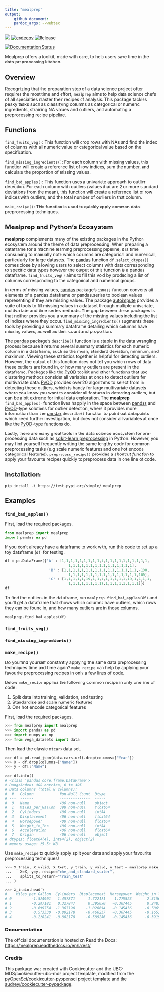 ```yaml
---
title: "mealprep"
output:
    github_document:
    pandoc_args: --webtex
---
```



![](https://github.com/mglu123/mealprep/workflows/build/badge.svg) [![codecov](https://codecov.io/gh/mglu123/foocat/branch/master/graph/badge.svg)](https://codecov.io/gh/mglu123/mealprep) ![Release](https://github.com/mglu123/mealprep/workflows/Release/badge.svg)

[![Documentation Status](https://readthedocs.org/projects/mealprep/badge/?version=latest)](https://mealprep.readthedocs.io/en/latest/?badge=latest)

Mealprep offers a toolkit, made with care, to help users save time in the data preprocessing kitchen.

## Overview

Recognizing that the preparation step of a data science project often requires the most time and effort, `mealprep` aims to help data science chefs of all specialties master their recipes of analysis. This package tackles pesky tasks such as classifying columns as categorical or numeric ingredients, straining NA values and outliers, and automating a preprocessing recipe pipeline.

## Functions
`find_fruits_veg()`: This function will drop rows with NAs and find the index of columns with all
    numeric value or categorical value based on the specification.
    
`find_missing_ingredients()`: For each column with missing values, this function will create a reference list of row indices, sum the number, and calculate the proportion of missing values.
    
`find_bad_apples()`: This function uses a univariate approach to outlier detection. For each column with outliers (values that are 2 or more standard deviations from the mean), this function will create a reference list of row indices with outliers, and the total number of outliers in that column.

`make_recipe()`: This function is used to quickly apply common data preprocessing techniques.

## Mealprep and Python's Ecosystem

**mealprep** complements many of the existing packages in the Python ecosystem around the theme of data preprocessing. When preparing a dataframe for a machine learning preprocessing pipeline, it is time consuming to manually note which columns are categorical and numerical, particularly for large datasets. The [pandas](https://pypi.org/project/pandas/) function `df.select_dtypes()` comes close by allowing users to select columns with data corresponding to specific data types however the output of this function is a pandas dataframe. `find_fruits_veg()` aims to fill this void by producing a list of columns corresponding to the categorical and numerical groups.  

In terms of missing values, [pandas](https://pypi.org/project/pandas/) package’s `isna()` function converts all elements of a pandas.dataframe or pandas.series to boolean values representing if they are missing values. The package [autoimpute](https://autoimpute.readthedocs.io/en/latest/) provides a suite of tools to fill missing values in a dataset through multiple univariate, multivariate and time series methods. The gap between these packages is that neither provides you a summary of the missing values including the list of indices where they occur. `find_missing_ingredients()` augments these tools by providing a summary dataframe detailing which columns have missing values, as well as their count and proportion.

The [pandas](https://pypi.org/project/pandas/) package’s `describe()` function is a staple in the data wrangling process because it returns several summary statistics for each numeric column in a dataframe, such as the mean, standard deviation, minimum, and maximum. Viewing these statistics together is helpful for detecting outliers. However, the output of this function does not tell you which rows of data these outliers are found in, or how many outliers are present in the dataframe. Packages like the [PyOD](https://pyod.readthedocs.io/en/latest/) toolkit and other functions that use clustering methods consider all variables at once to detect outliers for multivariate data. [PyOD](https://pyod.readthedocs.io/en/latest/) provides over 20 algorithms to select from in detecting these outliers, which is handy for large multivariate datasets where you know you want to consider all features in detecting outliers, but can be a bit extreme for initial data exploration. The **mealprep** `find_bad_apples()` function lives happily in the space between [pandas](https://pypi.org/project/pandas/) and [PyOD](https://pyod.readthedocs.io/en/latest/)-type solutions for outlier detection, where it provides more information than the [pandas](https://pypi.org/project/pandas/) `describe()` function to point out datapoints which need further investigation, but does not consider all variables at once like the [PyOD](https://pyod.readthedocs.io/en/latest/)-type functions do.

Lastly, there are many great tools in the data science ecosystem for pre-processing data such as [scikit-learn preprocessing](https://scikit-learn.org/stable/modules/preprocessing.html) in Python. However, you may find yourself frequently writing the same lengthy code for common preprocessing tasks (e.g scale numeric features and one hot encode categorical features). `preprocess_recipe()` provides a _shortcut function_ to apply your favourite recipes quickly to preprocess data in one line of code.


## Installation:

```
pip install -i https://test.pypi.org/simple/ mealprep
```

## Examples

### `find_bad_apples()`

First, load the required packages.

```python
from mealprep import mealprep
import pandas as pd
```

If you don't already have a dataframe to work with, run this code to set up a toy dataframe (`df`) for testing.
```python
df = pd.DataFrame({'A' : [1,1,1,1,1,1,1,1,1,1,1,1,1,1,1,1,1,1,1,1,
                             1,1,1,1,1,1,1,1,1,1,1,1,1,1,1],
                    'B' : [1,1,1,1,1,1,1,1,1,1,1,1,1,1,1,1,1,-100,
                             1,1,1,1,1,1,1,1,1,1,1,1,1,1,1,1,100],
                    'C' : [1,1,1,1,1,19,1,1,1,1,1,1,1,1,19,1,1,1,1,
                             1,1,1,1,1,1,1,19,1,1,1,1,1,1,1,1]})
df
```

To find the outliers in the dataframe, run `mealprep.find_bad_apples(df)` and you'll get a dataframe that shows which columns have outliers, which rows they can be found in, and how many outliers are in those columns.

```python
mealprep.find_bad_apples(df)
```


### `find_fruits_veg()`

### `find_missing_ingredients()`

### `make_recipe()`

Do you find yourself constantly applying the same data preprocessing techniques time and time again? `make_recipe` can help by applying your favourite preprocessing recipes in only a few lines of code.

Below `make_recipe` applies the following common recipe in only one line of code:

1. Split data into training, validation, and testing
2. Standardise and scale numeric features
3. One hot encode categorical features

First, load the required packages.

```python
>>> from mealprep import mealprep
>>> import pandas as pd
>>> import numpy as np
>>> from vega_datasets import data
```

Then load the classic `mtcars` data set.

```python
>>> df = pd.read_json(data.cars.url).drop(columns=["Year"])
>>> X = df.drop(columns=["Name"])
>>> y = df[["Name"]
    
>>> df.info()
# <class 'pandas.core.frame.DataFrame'>
# RangeIndex: 406 entries, 0 to 405
# Data columns (total 8 columns):
#  #   Column            Non-Null Count  Dtype  
# ---  ------            --------------  -----  
#  0   Name              406 non-null    object 
#  1   Miles_per_Gallon  398 non-null    float64
#  2   Cylinders         406 non-null    int64  
#  3   Displacement      406 non-null    float64
#  4   Horsepower        400 non-null    float64
#  5   Weight_in_lbs     406 non-null    int64  
#  6   Acceleration      406 non-null    float64
#  7   Origin            406 non-null    object 
# dtypes: float64(4), int64(2), object(2)
# memory usage: 25.5+ KB
```

Use `make_recipe` to quickly apply split your data and apply your favourite preprocessing techniques!

```python
>>> X_train, X_valid, X_test, y_train, y_valid, y_test = mealprep.make_recipe(
...    X=X, y=y, recipe="ohe_and_standard_scaler", 
...    splits_to_return="train_test"
... )

>>> X_train.head()
#    Miles_per_Gallon  Cylinders  Displacement  Horsepower  Weight_in_lbs  Acceleration  x0_Europe  x0_Japan  x0_USA
# 0         -1.524901   1.457871      1.722121    1.775523       2.315653     -1.285191        0.0       0.0     1.0
# 1         -0.287181   0.327847      0.395050   -0.307445       0.248186      0.643767        0.0       0.0     1.0
# 2         -0.699754  -1.367190     -1.028694   -0.145436      -0.586540     -0.652746        0.0       1.0     0.0
# 3          0.573330  -0.802178     -0.466227   -0.307445      -0.165307     -0.020301        0.0       1.0     0.0
# 4         -0.228241  -0.802178     -0.589266   -0.145436      -0.391955     -0.336523        0.0       1.0     0.0
```


### Documentation
The official documentation is hosted on Read the Docs: <https://mealprep.readthedocs.io/en/latest/>

### Credits
This package was created with Cookiecutter and the UBC-MDS/cookiecutter-ubc-mds project template, modified from the [pyOpenSci/cookiecutter-pyopensci](https://github.com/pyOpenSci/cookiecutter-pyopensci) project template and the [audreyr/cookiecutter-pypackage](https://github.com/audreyr/cookiecutter-pypackage).
